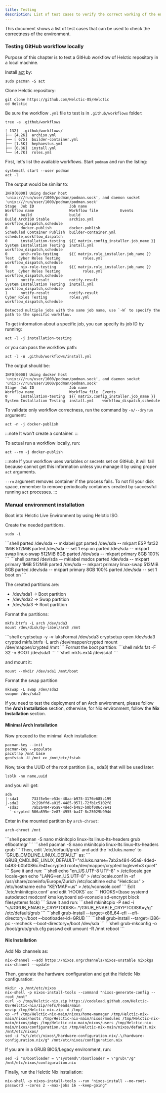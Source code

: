 ```yaml
---
title: Testing
description: List of test cases to verify the correct working of the environment.
---
```



This document shows a list of test cases that can be used to check the correctness of the environment.

### Testing GitHub workflow locally
Purpose of this chapter is to test a GitHub workflow of Helctic repository in a local machine.

Install [act](https://archlinux.org/packages/extra/x86_64/act/) by:
```shell
sudo pacman -S act
```

Clone Helctic repository:
```shell
git clone https://github.com/Helctic-OS/Helctic
cd Helctic
```
Be sure the workflow `.yml` file to test is in `.github/workflows` folder:
```shell
tree -a .github/workflows
```
```
[ 132]  .github/workflows/
├── [4.2K]  archiso.yml
├── [ 675]  builder-container.yml
├── [1.5K]  hephaestus.yml
├── [6.3K]  install.yml
└── [4.7K]  roles.yml
```
First, let's list the available workflows. Start `podman` and run the listing:
```shell
systemctl start --user podman
act -l
```
The output would be similar to:
```
INFO[0000] Using docker host 'unix:///run/user/1000/podman/podman.sock', and daemon socket 'unix:///run/user/1000/podman/podman.sock'
Stage  Job ID                Job name                                    Workflow name                Workflow file          Events
0      build                 build                                       Build ArchISO Stable         archiso.yml            workflow_dispatch,schedule
0      docker-publish        docker-publish                              Scheduled Container Publish  builder-container.yml  schedule,workflow_dispatch
0      installation-testing  ${{ matrix.config_installer.job_name }}     System Installation Testing  install.yml            workflow_dispatch,schedule
0      arch-role-testing     ${{ matrix.role_installer.job_name }} Test  Cyber Roles Testing          roles.yml              workflow_dispatch,schedule
0      nix-role-testing      ${{ matrix.role_installer.job_name }} Test  Cyber Roles Testing          roles.yml              workflow_dispatch,schedule
1      notify-result         notify-result                               System Installation Testing  install.yml            workflow_dispatch,schedule
1      notify-result         notify-result                               Cyber Roles Testing          roles.yml              workflow_dispatch,schedule

Detected multiple jobs with the same job name, use `-W` to specify the path to the specific workflow.
```
To get information about a specific job, you can specify its job ID by running:
```shell
act -l -j installation-testing
```
or you can pass the workflow path:
```shell
act -l -W .github/workflows/install.yml
```
The output should be:
```
INFO[0000] Using docker host 'unix:///run/user/1000/podman/podman.sock', and daemon socket 'unix:///run/user/1000/podman/podman.sock'
Stage  Job ID                Job name                                 Workflow name                Workflow file  Events
0      installation-testing  ${{ matrix.config_installer.job_name }}  System Installation Testing  install.yml    workflow_dispatch,schedule
```
To validate only workflow correctness, run the command by `-n/--dryrun` argument:
```shell
act -n -j docker-publish
```
:::note
It won't create a container.
:::

To actual run a workflow locally, run:
```shell
act --rm -j docker-publish
```
:::note
If your workflow uses variables or secrets set on GitHub, it will fail because cannot get this information unless you manage it by using proper `act` arguments.

`--rm` argument removes container if the process fails. To not fill your disk space, remember to remove periodically containers created by successful running `act` processes.
:::

### Manual environment installation
Boot into Helctic Live Environment by using Helctic ISO.

Create the needed partitions.
```shell
sudo -i
```
<Tabs>
<TabItem label="EFI">
```shell
parted /dev/sda -- mklabel gpt
parted /dev/sda -- mkpart ESP fat32 1MiB 512MiB
parted /dev/sda -- set 1 esp on
parted /dev/sda -- mkpart swap linux-swap 512MiB 8GB
parted /dev/sda -- mkpart primary 8GB 100%
```
</TabItem>
<TabItem label="BIOS/Legacy">
```shell
parted /dev/sda -- mklabel msdos
parted /dev/sda -- mkpart primary 1MiB 512MiB
parted /dev/sda -- mkpart primary linux-swap 512MiB 8GB
parted /dev/sda -- mkpart primary 8GB 100%
parted /dev/sda -- set 1 boot on
```
</TabItem>
</Tabs>

The created partitions are:
* /dev/sda1 -> Boot partition
* /dev/sda2 -> Swap partition
* /dev/sda3 -> Root partition

Format the partitions:
<Tabs>
<TabItem label="Unencrypted">
```shell
mkfs.btrfs -L arch /dev/sda3
mount /dev/disk/by-label/arch /mnt
```
</TabItem>
<TabItem label="Encrypted">
```shell
cryptsetup -y -v luksFormat /dev/sda3
cryptsetup open /dev/sda3 crypted
mkfs.btrfs -L arch /dev/mapper/crypted
mount /dev/mapper/crypted /mnt
```
</TabItem>
</Tabs>
Format the boot partition:
<Tabs>
<TabItem label="EFI">
```shell
mkfs.fat -F 32 -n BOOT /dev/sda1
```
</TabItem>
<TabItem label="BIOS/Legacy">
```shell
mkfs.ext4 /dev/sda1
```
</TabItem>
</Tabs>

and mount it:
```shell
mount --mkdir /dev/sda1 /mnt/boot
```
Format the swap partition
```shell
mkswap -L swap /dev/sda2
swapon /dev/sda2
```
If you need to test the deployment of an Arch environment, please follow the **Arch Installation** section, otherwise, for Nix environment, follow the **Nix Installation** section.

#### Minimal Arch Installation
Now proceed to the minimal Arch installation:
```shell
pacman-key --init
pacman-key --populate
pacstrap /mnt base
genfstab -U /mnt >> /mnt/etc/fstab
```
Now, take the UUID of the root partition (i.e., sda3) that will be used later:
```shell
lsblk -no name,uuid
```
and you will get:
```
sda
|-sda1      733f5e5e-e53e-48aa-b975-3176e685c199
|-sda2      2c29bffd-a015-4485-9571-72fb1c5102f8
`-sda3      7ab2a484-95a8-4ded-b483-b0bf086c7e41
  `-crypted 506a895e-2e87-4955-ba47-8c25029b994d
```
Enter in the mounted partition by `arch-chroot`:
```shell
arch-chroot /mnt
```
<Tabs>
<TabItem label="EFI">
```shell
pacman -S nano mkinitcpio linux-lts linux-lts-headers grub efibootmgr
```
</TabItem>
<TabItem label="BIOS/Legacy">
```shell
pacman -S nano mkinitcpio linux-lts linux-lts-headers grub
```
</TabItem>
</Tabs>
Then, edit `/etc/default/grub` and add the `rd.luks.name` to `GRUB_CMDLINE_LINUX_DEFAULT` as:
```
GRUB_CMDLINE_LINUX_DEFAULT="rd.luks.name=7ab2a484-95a8-4ded-b483-b0bf086c7e41=crypted root=/dev/mapper/crypted loglevel=3 quiet"
```
Save it and run:
```shell
echo "en_US.UTF-8 UTF-8" > /etc/locale.gen
locale-gen
echo "LANG=en_US.UTF-8" > /etc/locale.conf
ln -sf /usr/share/zoneinfo/Europe/Zurich /etc/localtime
echo "Helcticos" > /etc/hostname
echo "KEYMAP=us" > /etc/vconsole.conf
```
Edit `/etc/mkinitcpio.conf` and edit `HOOKS` as:
```
HOOKS=(base systemd autodetect modconf kms keyboard sd-vconsole sd-encrypt block filesystems fsck)
```
Save it and run:
```shell
mkinitcpio -P
sed -i "s/#GRUB_ENABLE_CRYPTODISK=.*/GRUB_ENABLE_CRYPTODISK=y/g" /etc/default/grub
```
<Tabs>
<TabItem label="EFI">
```shell
grub-install --target=x86_64-efi --efi-directory=/boot --bootloader-id=GRUB
```
</TabItem>
<TabItem label="BIOS/Legacy">
```shell
grub-install --target=i386-pc --recheck --boot-directory=/boot /dev/sda
```
</TabItem>
</Tabs>
```shell
grub-mkconfig -o /boot/grub/grub.cfg
passwd
exit
umount -R /mnt
reboot
```

#### Nix Installation

Add Nix channels as:
```shell
nix-channel --add https://nixos.org/channels/nixos-unstable nixpkgs
nix-channel --update
```
Then, generate the hardware configuration and get the Helctic Nix configuration:
```shell
mkdir -p /mnt/etc/nixos
nix-shell -p nixos-install-tools --command "nixos-generate-config --root /mnt"
curl -o /tmp/Helctic-nix.zip https://codeload.github.com/Helctic-OS/Helctic-nix/zip/refs/heads/main
unzip /tmp/Helctic-nix.zip -d /tmp/
cp -rf /tmp/Helctic-nix-main/nixos/home-manager /tmp/Helctic-nix-main/nixos/hosts /tmp/Helctic-nix-main/nixos/modules /tmp/Helctic-nix-main/nixos/pkgs /tmp/Helctic-nix-main/nixos/users /tmp/Helctic-nix-main/nixos/configuration.nix /tmp/Helctic-nix-main/nixos/default.nix /mnt/etc/nixos/
sed -i "s/\/etc\/nixos\/hardware-configuration.nix/.\/hardware-configuration.nix/g" /mnt/etc/nixos/configuration.nix
```
If you are in a GRUB BIOS/Legacy environment, run:
```shell
sed -i "s/bootloader = \"systemd\"/bootloader = \"grub\"/g" /mnt/etc/nixos/configuration.nix
```
Finally, run the Helctic Nix installation:
```shell
nix-shell -p nixos-install-tools --run "nixos-install --no-root-password --cores 2 --max-jobs 16 --keep-going"
```
<ImageComponent />
